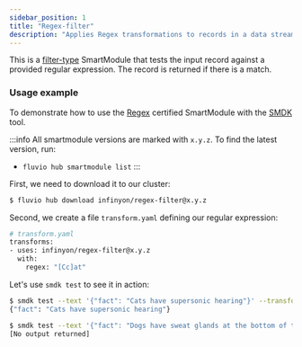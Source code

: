 ```yaml
---
sidebar_position: 1
title: "Regex-filter"
description: "Applies Regex transformations to records in a data stream."
---
```


This is a [filter-type] SmartModule that tests the input record against a provided regular expression. The record is returned if there is a match.

### Usage example

To demonstrate how to use the [Regex] certified SmartModule with the [SMDK] tool.

:::info
All smartmodule versions are marked with `x.y.z`. To find the latest version, run:
*  `fluvio hub smartmodule list`
:::

First, we need to download it to our cluster:

```bash copy="fl"
$ fluvio hub download infinyon/regex-filter@x.y.z
```

Second, we create a file `transform.yaml` defining our regular expression:

```bash
# transform.yaml
transforms:
- uses: infinyon/regex-filter@x.y.z
  with:
    regex: "[Cc]at"
```

Let's use `smdk test` to see it in action:


```bash copy="fl"
$ smdk test --text '{"fact": "Cats have supersonic hearing"}' --transforms-file ./transform.yaml
{"fact": "Cats have supersonic hearing"}
```

```bash copy="fl"
$ smdk test --text '{"fact": "Dogs have sweat glands at the bottom of their paws"}' --transforms-file ./transform.yaml
[No output returned]
```

[filter-type]: smartmodules/features/operators/filter.mdx
[Regex]: hub/smartmodules/regex.mdx
[SMDK]: smartmodules/smdk.mdx
